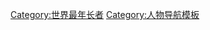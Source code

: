 {{Navbox
|name = 最年長者
|title = 自1955年起[[最年長者]]
|description = an inclusive list of the oldest people in the world 
|list1 =
{{Flagicon|USA}} {{nowrap|貝蒂斯·貝克}}{{to}}{{Flagicon|USA}} {{nowrap|Jennie Howell}}{{to}}{{Flagicon|DEN}} {{nowrap|Anne Marie Carstenson}}{{to}}{{Flagicon|USA}} {{nowrap|Nancy Ryan}}{{to}}{{Flagicon|NLD}} {{nowrap|Christina Karnebeek-Backs}}{{to}}{{Flagicon|NOR}} {{nowrap|瑪麗·奥尔森}}{{to}}{{Flagicon|USA}} {{nowrap|瑪麗·凱莉}}{{to}}{{Flagicon|UK}} {{nowrap|Elizabeth Kensley}}{{to}}{{Flagicon|USA}} {{nowrap|威廉·弗林冠}}{{to}}{{Flagicon|UK}} {{nowrap|漢娜·史密斯}}{{to}}{{Flagicon|UK}} {{nowrap|[[約翰·莫塞萊·特納]]}}{{to}}{{Flagicon|ZAF}} {{nowrap|Johanna Booyson}}{{to}}{{Flagicon|CZE}} {{nowrap|Marie Bernátková}}{{to}}{{Flagicon|UK}} {{nowrap|愛達·羅訴}}{{to}}{{Flagicon|SPA}} {{nowrap|Josefa Salas Mateo}}{{to}}{{Flagicon|UK}} {{nowrap|愛麗絲·史蒂文森}}{{to}}{{Flagicon|UK}} {{nowrap|Elizabeth Watkins}}{{to}}{{nowrap|{{Flagicon|JPN}} 梅田美萩}}{{to}}{{nowrap|{{Flagicon|JPN}} 河本にわ}}{{to}}{{Flagicon|USA}} {{nowrap|Sophia DeMuth}}{{to}}{{Flagicon|FRA}} {{nowrap|Marie-Virgine Duhem}}{{to}}{{Flagicon|USA}} {{nowrap|Fannie Thomas}}{{to}}{{Flagicon|FRA}} {{nowrap|Augustine Tessier}}{{to}}{{Flagicon|USA}} {{nowrap|Nellie Spencer}}{{to}}{{Flagicon|USA}} {{nowrap|Emma Wilson}}{{to}}{{Flagicon|USA}} {{nowrap|馬修·比爾德}}{{to}}{{Flagicon|USA}} {{nowrap|[[奥古斯塔·霍尔茨]]}}{{to}}{{Flagicon|USA}} {{nowrap|瑪麗·麥金尼}}{{to}}{{Flagicon|UK}} {{nowrap|安娜·伊麗莎·維利亞姆斯}}{{to}}{{Flagicon|USA}} {{nowrap|佛羅倫斯·納普}}{{to}}{{nowrap|{{Flagicon|FRA}} [[讓娜·卡爾芒]]}}{{to}}{{nowrap|{{Flagicon|CAN}} [[瑪麗-露易絲·梅拉紐爾]]}}{{to}}{{nowrap|{{Flagicon|USA}} [[莎拉·勞絲]]}}{{to}}{{nowrap|{{Flagicon|UK}} [[伊娃·莫里斯]]}}{{to}}{{nowrap|{{Flagicon|FRA}} 瑪麗·布雷蒙特}}{{to}}{{Flagicon|USA}} {{nowrap|茉德·法裡斯-盧斯}}{{to}}{{Flagicon|USA}} {{nowrap|格蕾茲·克勞森}}{{to}}{{Flagicon|USA}} {{nowrap|Adelina Domingues}}{{to}}{{Flagicon|USA}} {{nowrap|Mae Harrington}}{{to}}{{nowrap|{{Flagicon|JPN}} [[中願寺雄吉]]}}{{to}}{{nowrap|{{Flagicon|JPN}} 川手三豐}}{{to}}{{Flagicon|PUR}} {{nowrap|蘿瑪娜·特立尼達·伊格萊西亞斯-約旦}}{{to}}{{nowrap|{{Flagicon|ECU}} [[瑪利亞·以瑟·笛·卡波維亞]]}}{{to}}{{Flagicon|USA}} {{nowrap|[[伊莉莎白·博登]]}}{{to}}{{Flagicon|PUR}} {{nowrap|[[艾米利亞諾·梅爾卡多·德爾托羅]]}}{{to}}{{Flagicon|USA}} {{nowrap|[[艾瑪·提爾曼]]}}{{to}}{{nowrap|{{Flagicon|JPN}} [[皆川與子]]}}{{to}}{{Flagicon|USA}} {{nowrap|[[艾德納·帕克]]}}{{to}}{{Flagicon|POR}} {{nowrap|[[瑪莉亞·德·傑蘇斯]]}}{{to}}{{Flagicon|USA}} {{nowrap|[[葛楚德·拜恩斯]]}}{{to}}{{Flagicon|JPN}} {{nowrap|[[知念蒲]]}}{{to}}{{Flagicon|FRA}} {{nowrap|[[欧仁妮·布朗夏尔]]}}{{to}}{{Flagicon|BRA}} {{nowrap|[[瑪利亞·高梅斯·瓦琳廷]]}}{{to}}{{Flagicon|USA}} {{nowrap|[[貝斯·庫珀]]}}{{to}}{{nowrap|{{Flagicon|USA}} [[迪娜·曼弗雷迪尼]]}}{{to}}{{nowrap|{{Flagicon|JPN}} [[木村次郎右衛門]]}}{{to}}{{nowrap|{{Flagicon|JPN}} [[大川美佐緒]]}}{{to}}{{nowrap|{{Flagicon|USA}} [[格特魯德·韋弗]]}}{{to}}{{nowrap|{{Flagicon|USA}} [[傑拉琳·塔利]]}}{{to}}{{nowrap|{{Flagicon|USA}} [[蘇珊娜·瓊斯]]}}{{to}}{{nowrap|{{Flagicon|ITA}} [[艾瑪·莫拉諾]]}}{{to}}{{nowrap|{{Flagicon|JAM}} [[維奧萊特·布朗]]}}{{to}}{{nowrap|{{Flagicon|JPN}} [[田島鍋]]}}{{to}}{{nowrap|{{Flagicon|JPN}} [[都千代]] }}{{to}}{{nowrap|{{Flagicon|JPN}}[[田中加子]]}}{{to}}{{nowrap|{{Flagicon|FRA}} '''[[露西爾·朗東]]'''}}

|below = 参见：[https://grg.org/Adams/C.HTM]、[[超級人瑞]]（[[在世超级人瑞列表]]）、[[獲驗證的最長壽者列表]]（[[獲驗證的最長壽男性列表|男]]、[[獲驗證的最長壽女性列表|女]]）
}}

[[Category:世界最年长者]]<noinclude>
[[Category:人物导航模板]]
</noinclude>